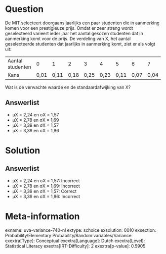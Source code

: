 Question
========

De MIT selecteert doorgaans jaarlijks een paar studenten die in
aanmerking komen voor een prestigieuze prijs. Omdat er zeer streng wordt
geselecteerd varieert ieder jaar het aantal gekozen studenten dat in
aanmerking komt voor de prijs. De verdeling van X, het aantal
geselecteerde studenten dat jaarlijks in aanmerking komt, ziet er als
volgt uit:

  ------------------ ------ ------ ------ ------ ------ ------ ------ ------
  Aantal studenten   0      1      2      3      4      5      6      7
  Kans               0,01   0,11   0,18   0,25   0,23   0,11   0,07   0,04
  ------------------ ------ ------ ------ ------ ------ ------ ------ ------

Wat is de verwachte waarde en de standaardafwijking van X?

Answerlist
----------

* μX = 2,24 en σX = 1,57
* μX = 2,78 en σX = 1,69
* μX = 3,39 en σX = 1,57
* μX = 3,39 en σX = 1,86

Solution
========

Answerlist
----------

* μX = 2,24 en σX = 1,57: Incorrect
* μX = 2,78 en σX = 1,69: Incorrect
* μX = 3,39 en σX = 1,57: Correct
* μX = 3,39 en σX = 1,86: Incorrect

Meta-information
================
exname: uva-variance-740-nl
extype: schoice
exsolution: 0010
exsection: Probability/Elementary Probability/Random variables/Variance
exextra[Type]: Conceptual
exextra[Language]: Dutch
exextra[Level]: Statistical Literacy
exextra[IRT-Difficulty]: 2
exextra[p-value]: 0.5905
